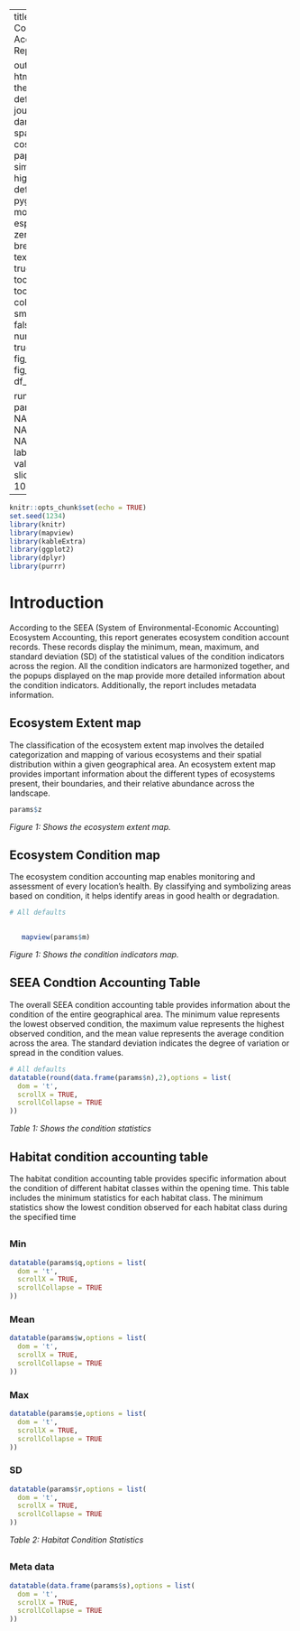 
---
title:  SEEA Condition Accounting Report|

output: 
 html_document:
   theme: flatly # default, cerulean, journal, flatly, darkly, readable, spacelab, united, cosmo, lumen, paper, sandstone, simplex, and yeti
   highlight: tango # default, tango, pygments, kate, monochrome, espresso, zenburn, haddock, breezedark, and textmate
   smart: true
   toc: true
   toc_depth: 2
   toc_float:
     collapsed: false
     smooth_scroll: false
   numbers_sections: true
   fig_width: 7
   fig_height: 6
   fig_caption: true
   df_print: paged

runtime: shiny   
params:
  m: NA
  n: NA
  q: NA
  w: NA
  e: NA
  r: NA
  s: NA
  z: NA
  minimum: 
    label: "Minimum:"
    value: 100
    input: slider
    min: 0
    max: 1000
---


```r
knitr::opts_chunk$set(echo = TRUE)
set.seed(1234)
library(knitr)
library(mapview)
library(kableExtra)
library(ggplot2)
library(dplyr)
library(purrr)

```



# Introduction
According to the SEEA (System of Environmental-Economic Accounting) Ecosystem Accounting, this report generates ecosystem condition account records. These records display the minimum, mean, maximum, and standard deviation (SD) of the statistical values of the condition indicators across the region. All the condition indicators are harmonized together, and the popups displayed on the map provide more detailed information about the condition indicators. Additionally, the report includes metadata information.

## Ecosystem Extent map

The classification of the ecosystem extent map involves the detailed categorization and mapping of various ecosystems and their spatial distribution within a given geographical area. An ecosystem extent map provides important information about the different types of ecosystems present, their boundaries, and their relative abundance across the landscape.


```r
params$z

```
*Figure 1: Shows the ecosystem extent map.* 



## Ecosystem Condition  map
The ecosystem condition accounting map enables monitoring and assessment of every location's health. By classifying and symbolizing areas based on condition, it helps identify areas in good health or degradation. 

```r

# All defaults

   
   mapview(params$m)

```
*Figure 1: Shows the condition indicators map.* 

## SEEA Condtion Accounting Table

The overall SEEA condition accounting table provides information about the condition of the entire geographical area. The minimum value represents the lowest observed condition, the maximum value represents the highest observed condition, and the mean value represents the average condition across the area. The standard deviation indicates the degree of variation or spread in the condition values.

```r

# All defaults
datatable(round(data.frame(params$n),2),options = list(
  dom = 't',
  scrollX = TRUE,
  scrollCollapse = TRUE
))

```
*Table 1: Shows the condition statistics * 

## Habitat condition accounting table

The habitat condition accounting table provides specific information about the condition of different habitat classes within the opening time. This table includes the minimum statistics for each habitat class. The minimum statistics show the lowest condition observed for each habitat class during the specified time

## {.tabset .tabset-fade}
### Min 

```r
datatable(params$q,options = list(
  dom = 't',
  scrollX = TRUE,
  scrollCollapse = TRUE
))

```
### Mean

```r
datatable(params$w,options = list(
  dom = 't',
  scrollX = TRUE,
  scrollCollapse = TRUE
))

```
### Max

```r
datatable(params$e,options = list(
  dom = 't',
  scrollX = TRUE,
  scrollCollapse = TRUE
))

```
### SD

```r
datatable(params$r,options = list(
  dom = 't',
  scrollX = TRUE,
  scrollCollapse = TRUE
))

```



*Table 2: Habitat  Condition Statistics* 

## {.tabset .tabset-fade}

### Meta data

```r

datatable(data.frame(params$s),options = list(
  dom = 't',
  scrollX = TRUE,
  scrollCollapse = TRUE
))


```


